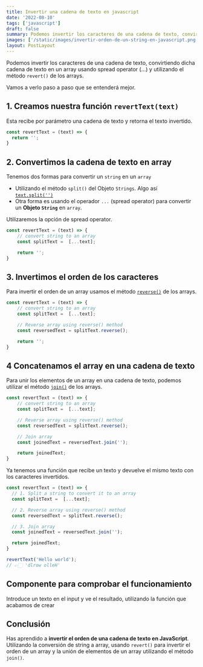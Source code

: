 ```yaml
---
title: Invertir una cadena de texto en javascript
date: '2022-08-10'
tags: ['javascript']
draft: false
summary: Podemos invertir los caracteres de una cadena de texto, convirtiendo dicha cadena de texto en un array usando spread operator (...) y utilizando el método `revert()` de los arrays. Hay otras formas de hacerlo, pero usando el método revert es la más simple.
images: ['/static/images/invertir-orden-de-un-string-en-javascript.png']
layout: PostLayout
---
```


Podemos invertir los caracteres de una cadena de texto, convirtiendo dicha cadena de texto en un array usando spread operator (...) y utilizando el método `revert()` de los arrays.

Vamos a verlo paso a paso que se entenderá mejor.

## 1. Creamos nuestra función `revertText(text)`

Esta recibe por parámetro una cadena de texto y retorna el texto invertido.

```JavaScript
const revertText = (text) => {
  return '';
}
```

## 2. Convertimos la cadena de texto en array

Tenemos dos formas para convertir un `string` en un `array`

- Utilizando el método `split()` del Objeto `Strings`. Algo así [`text.split('')`](https://developer.mozilla.org/es/docs/Web/JavaScript/Reference/Global_Objects/String/split)
- Otra forma es usando el operador `...` (spread operator) para convertir un **Objeto `String`** en `array`.

Utilizaremos la opción de spread operator.

```JavaScript
const revertText = (text) => {
    // convert string to an array
    const splitText =  [...text];

    return '';
}
```

## 3. Invertimos el orden de los caracteres

Para invertir el orden de un array usamos el método [`reverse()`](https://developer.mozilla.org/es/docs/Web/JavaScript/Reference/Global_Objects/Array/reverse) de los arrays.

```JavaScript
const revertText = (text) => {
    // convert string to an array
    const splitText =  [...text];

    // Reverse array using reverse() method
    const reversedText = splitText.reverse();

    return '';
}
```

## 4 Concatenamos el array en una cadena de texto

Para unir los elementos de un array en una cadena de texto, podemos utilizar el método [`join()`](https://developer.mozilla.org/es/docs/Web/JavaScript/Reference/Global_Objects/Array/join) de los arrays.

```JavaScript
const revertText = (text) => {
    // convert string to an array
    const splitText =  [...text];

    // Reverse array using reverse() method
    const reversedText = splitText.reverse();

    // Join array
    const joinedText = reversedText.join('');

    return joinedText;
}
```

Ya tenemos una función que recibe un texto y devuelve el mismo texto con los caracteres invertidos.

```JavaScript
const revertText = (text) => {
  // 1. Split a string to convert it to an array
  const splitText =  [...text];

  // 2. Reverse array using reverse() method
  const reversedText = splitText.reverse();

  // 3. Join array
  const joinedText = reversedText.join('');

  return joinedText;
}

revertText('Hello world');
// 👉🏻 'dlrow olleH'
```

## Componente para comprobar el funcionamiento

Introduce un texto en el input y ve el resultado, utilizando la función que acabamos de crear

<RevertString />

## Conclusión

Has aprendido a **invertir el orden de una cadena de texto en JavaScript**. Utilizando la conversión de string a array, usando `revert()` para invertir el orden de un array y la unión de elementos de un array utilizando el método `join()`.
